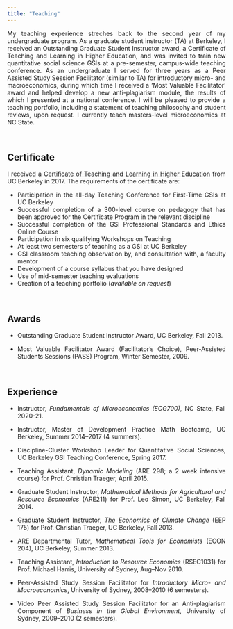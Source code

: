 ```yaml
---
title: "Teaching"
---
```

<style>
body {
text-align: justify}
</style>
<!-- Teaching page under construction -->

My teaching experience streches back to the second year of my undergraduate program. As a graduate student instructor (TA) at Berkeley, I received an Outstanding Graduate Student Instructor award, a Certificate of Teaching and Learning in Higher Education, and was invited to train new quantitative social science GSIs at a pre-semester, campus-wide teaching conference. As an undergraduate I served for three years as a Peer Assisted Study Session Facilitator (similar to TA) for introductory micro- and macroeconomics, during which time I received a ‘Most Valuable Facilitator’ award and helped develop a new anti-plagiarism module, the results of which I presented at a national conference. I will be pleased to provide a teaching portfolio, including a statement of teaching philosophy and student reviews, upon request. I currently teach masters-level microeconomics at NC State.

&nbsp;

## Certificate
I received a [Certificate of Teaching and Learning in Higher Education](https://gsi.berkeley.edu/programs-services/certificate-program/) from UC Berkeley in 2017. The requirements of the certificate are:

 - Participation in the all-day Teaching Conference for First-Time GSIs at UC Berkeley
 - Successful completion of a 300-level course on pedagogy that has been approved for the Certificate Program in the relevant discipline
 - Successful completion of the GSI Professional Standards and Ethics Online Course
 - Participation in six qualifying Workshops on Teaching
 - At least two semesters of teaching as a GSI at UC Berkeley
 - GSI classroom teaching observation by, and consultation with, a faculty mentor
 - Development of a course syllabus that you have designed
 - Use of mid-semester teaching evaluations
 - Creation of a teaching portfolio (*available on request*)

&nbsp;

## Awards

 - Outstanding Graduate Student Instructor Award, UC Berkeley, Fall 2013.
 
 - Most Valuable Facilitator Award (Facilitator's Choice), Peer-Assisted Students Sessions (PASS) Program, Winter Semester, 2009.

&nbsp;

## Experience

 - Instructor, *Fundamentals of Microeconomics (ECG700)*, NC State, Fall 2020-21.

 - Instructor, Master of Development Practice Math Bootcamp, UC Berkeley, Summer 2014--2017 (4 summers).
 
 - Discipline-Cluster Workshop Leader for Quantitative Social Sciences, UC Berkeley GSI Teaching Conference, Spring 2017.
 
 - Teaching Assistant, *Dynamic Modeling* (ARE 298; a 2 week intensive course) for Prof. Christian Traeger, April 2015.
 
 - Graduate Student Instructor, *Mathematical Methods for Agricultural and Resource Economics* (ARE211) for Prof. Leo Simon, UC Berkeley, Fall 2014.
 
 - Graduate Student Instructor, *The Economics of Climate Change* (EEP 175) for Prof. Christian Traeger, UC Berkeley, Fall 2013.
 
 - ARE Departmental Tutor, *Mathematical Tools for Economists* (ECON 204), UC Berkeley, Summer 2013.
 
 - Teaching Assistant, *Introduction to Resource Economics* (RSEC1031) for Prof. Michael Harris, University of Sydney, Aug--Nov 2010.
 
 - Peer-Assisted Study Session Facilitator for *Introductory Micro- and Macroeconomics*, University of Sydney, 2008--2010 (6 semesters).
 
 - Video Peer Assisted Study Session Facilitator for an Anti-plagiarism Component of *Business in the Global Environment*, University of Sydney, 2009--2010 (2 semesters).



<!-- [Write up teaching paragraph--perhaps extract from Teaching Portfolio] -->
<!-- I won the Outstanding Graduate Student Instructor Award -->
<!-- earned and the Certificate of Teaching and Learning in Higher Education UC Berkeley. -->
